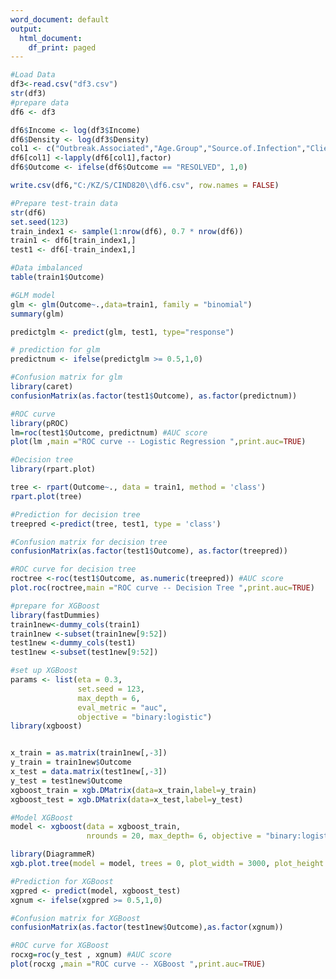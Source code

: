 ---
word_document: default
output:
  html_document:
    df_print: paged
---


```{r}
#Load Data
df3<-read.csv("df3.csv")
str(df3)
#prepare data
df6 <- df3

df6$Income <- log(df3$Income)
df6$Density <- log(df3$Density)
col1 <- c("Outbreak.Associated","Age.Group","Source.of.Infection","Client.Gender", "Outcome","Ever.Hospitalized","Ever.in.ICU","Ever.Intubated","Month")
df6[col1] <-lapply(df6[col1],factor)
df6$Outcome <- ifelse(df6$Outcome == "RESOLVED", 1,0)

write.csv(df6,"C:/KZ/S/CIND820\\df6.csv", row.names = FALSE)

#Prepare test-train data
str(df6)
set.seed(123)
train_index1 <- sample(1:nrow(df6), 0.7 * nrow(df6))
train1 <- df6[train_index1,]
test1 <- df6[-train_index1,]

```


```{r}
#Data imbalanced
table(train1$Outcome)
```

```{r}
#GLM model
glm <- glm(Outcome~.,data=train1, family = "binomial")
summary(glm)
```

```{r}
predictglm <- predict(glm, test1, type="response")
```


```{r}
# prediction for glm
predictnum <- ifelse(predictglm >= 0.5,1,0) 

#Confusion matrix for glm
library(caret)
confusionMatrix(as.factor(test1$Outcome), as.factor(predictnum))
```


```{r}
#ROC curve
library(pROC)
lm=roc(test1$Outcome, predictnum) #AUC score
plot(lm ,main ="ROC curve -- Logistic Regression ",print.auc=TRUE)
```
```{r}
#Decision tree
library(rpart.plot)
```

```{r}
tree <- rpart(Outcome~., data = train1, method = 'class')
rpart.plot(tree)
```

```{r}
#Prediction for decision tree
treepred <-predict(tree, test1, type = 'class')

```

```{r}
#Confusion matrix for decision tree
confusionMatrix(as.factor(test1$Outcome), as.factor(treepred))
```

```{r}
#ROC curve for decision tree
roctree <-roc(test1$Outcome, as.numeric(treepred)) #AUC score
plot.roc(roctree,main ="ROC curve -- Decision Tree ",print.auc=TRUE)
```

```{r}
#prepare for XGBoost
library(fastDummies)
train1new<-dummy_cols(train1)
train1new <-subset(train1new[9:52])
test1new <-dummy_cols(test1)
test1new <-subset(test1new[9:52])
```

```{r}
#set up XGBoost
params <- list(eta = 0.3,
               set.seed = 123, 
               max_depth = 6,
               eval_metric = "auc",
               objective = "binary:logistic")
library(xgboost)


x_train = as.matrix(train1new[,-3])
y_train = train1new$Outcome
x_test = data.matrix(test1new[,-3])
y_test = test1new$Outcome
xgboost_train = xgb.DMatrix(data=x_train,label=y_train)
xgboost_test = xgb.DMatrix(data=x_test,label=y_test)
```

```{r}
#Model XGBoost
model <- xgboost(data = xgboost_train,
                 nrounds = 20, max_depth= 6, objective = "binary:logistic", eval_metric = "auc", nthread = 4,booster="gbtree")
```
```{r}

library(DiagrammeR)
xgb.plot.tree(model = model, trees = 0, plot_width = 3000, plot_height = 3000)

```


```{r}
#Prediction for XGBoost
xgpred <- predict(model, xgboost_test)
xgnum <- ifelse(xgpred >= 0.5,1,0) 
```

```{r}
#Confusion matrix for XGBoost
confusionMatrix(as.factor(test1new$Outcome),as.factor(xgnum))
```

```{r}
#ROC curve for XGBoost
rocxg=roc(y_test , xgnum) #AUC score
plot(rocxg ,main ="ROC curve -- XGBoost ",print.auc=TRUE)
```









